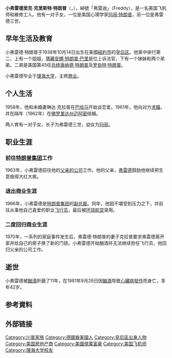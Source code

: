{{noteTA
|1=zh-tw:唐納;zh-cn:唐纳德;zh-hk:當勞;zh-mo:當勞;
|2=zh-tw:川普;zh-cn:特朗普;zh-hk:特朗普;zh-mo:杜林普;
|3=zh:小弗莱德;zh-hans:小弗莱德;zh-hant:小弗萊德;zh-cn:小弗雷德;zh-tw:小佛瑞德;zh-hk:小費德;zh-mo:小費德;
|4=zh-tw:普法茲; zh-cn:普法尔茨;
|5=zh-hant:阿茲海默症; zh-cn:阿尔茨海默氏症;
|6=zh-cn:通过; zh-tw:透過; zh-hk:通過; 
}}
{{Infobox person
| name        = 小弗雷德·特朗普<br/>Fred Trump Jr.
| image       = Fred Trump Jr. 1966.png.jpg
| caption     = 1966年的小弗雷德·特朗普（左）
| birth_name  = Frederick Christ Trump Jr.
| birth_date  = {{Birth date|1938|10|14}}
| birth_place = {{US}}[[紐約市|紐約市]][[皇后區|皇后區]]
| death_date  = {{death date and age|1981|9|26|1938|10|14}}
| death_place = {{US}}[[紐約|紐約]]{{link-en|牙买加区|Jamaica, Queens}}
| occupation  = 飞机师<br/>維修工人
| death_cause = [[酗酒|酗酒]]导致[[心脏病|心脏病]]身亡
| spouse      = {{marriage|琳达·克拉普|1962}}
| networth    = 
| children    = {{flatlist|
* 弗雷德三世
* [[玛丽·特朗普|玛丽]]
}}
| parents     = [[弗雷德·特朗普|弗雷德·特朗普]]<br/>[[瑪麗·安妮·麥克勞德·特朗普|瑪麗·安妮·麥克勞德·特朗普]]
| family      = {{link-en|特朗普家族|Trump family}}
| educate     = [[理海大学|理海大学]]商业学
}}
'''小弗雷德里克·克里斯特·特朗普'''（{{lang-en|Frederick Christ Trump Jr.}}，{{bd|1938年|10月14日|1981年|9月26日}}），綽號「弗雷迪」（Freddy），是一名美国飞机师和維修工人。他有一对子女，一位是美国心理学家[[玛丽·特朗普|玛丽·特朗普]]，另一位是弗雷德三世。

== 早年生活及教育 ==
小弗雷德·特朗普于1938年10月14日出生在美國[[紐約市|紐約市]]的[[皇后区|皇后区]]。他家中排行第二，上有一个姐姐，[[瑪麗安娜·特朗普·巴里|瑪麗安娜·特朗普·巴里]]是位上诉法官，下有一个妹妹和两个弟弟。二弟是美国第45任[[美国总统|总统]][[唐纳德·特朗普|唐纳德·特朗普]]及[[罗伯特·特朗普|罗伯特·特朗普]]。

小弗雷德毕业于[[理海大学|理海大学]]，主修[[商业|商业]]。

== 个人生活 ==
1958年，他和未婚妻琳达·克拉普在[[巴哈马|巴哈马]]开始谈恋爱。1961年，他向对方[[求婚|求婚]]，并在隔年（1962年）在[[佛罗里达州|佛罗里达州]][[迈阿密|迈阿密]]结婚。

两人育有一对子女，长子为弗雷德三世，幼女为[[玛丽·特朗普|玛丽]]。

== 职业生涯 ==
=== 前往[[特朗普集团|特朗普集团]]工作 ===
1963年，小弗雷德前往他的[[特朗普集团|父亲的公司]]工作。他的父亲，[[弗雷德·特朗普|弗雷德]]鼓励他继续把生意做得大红大紫。

=== 退出商业生涯 ===
1966年，小弗雷德是[[特朗普集团|特朗普集团]]的[[副总裁|副总裁]]。同年，他因不堪受到压力之下，并前往从事他自己喜爱的职业[[飞行员|飞行员]]，最后被[[环球航空|环球航空]]录用。

=== 二度回归商业生涯 ===
1970年，一系列的家庭事件发生后，弗雷德·特朗普的妻子克拉普要求弗雷德离开家并给自己的房子换了新的门锁。小弗雷德开始酗酒并无法继续担任飞行员，他回归父亲的公司工作。

== 逝世 ==
小弗雷德被[[酗酒|酗酒]]折磨了11年，在1981年9月26日因[[酗酒|酗酒]]导致[[心臟病發作|心臟病發作]]而身亡，享年42岁。

== 参考資料 ==
{{Reflist|2}}

==  外部链接 ==

{{Trump}}
{{Authority control}}

{{DEFAULTSORT:Trump, Fred Jr/}}
[[Category:川普家族|Category:川普家族]]
[[Category:德國裔美國人|Category:德國裔美國人]]
[[Category:皇后區出身人物|Category:皇后區出身人物]]
[[Category:美国房地产商|Category:美国房地产商]]
[[Category:美國億萬富豪|Category:美國億萬富豪]]
[[Category:美国飞机师|Category:美国飞机师]]
[[Category:理海大学校友|Category:理海大学校友]]
